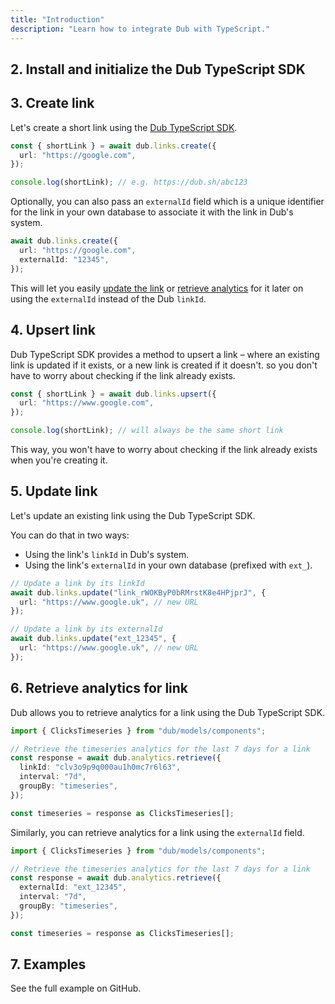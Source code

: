 ```yaml
---
title: "Introduction"
description: "Learn how to integrate Dub with TypeScript."
---
```



<Prerequisites />

## 2. Install and initialize the Dub TypeScript SDK

<InstallTypescript />

## 3. Create link

Let's create a short link using the [Dub TypeScript SDK](/sdks/typescript).

```typescript create-link.ts
const { shortLink } = await dub.links.create({
  url: "https://google.com",
});

console.log(shortLink); // e.g. https://dub.sh/abc123
```

<Accordion title="Full list of available attributes for the Link model">
  <LinkArguments />
</Accordion>

Optionally, you can also pass an `externalId` field which is a unique identifier for the link in your own database to associate it with the link in Dub's system.

```typescript create-link-external-id.ts
await dub.links.create({
  url: "https://google.com",
  externalId: "12345",
});
```

This will let you easily [update the link](#5-update-link) or [retrieve analytics](#6-retrieve-analytics-for-link) for it later on using the `externalId` instead of the Dub `linkId`.

## 4. Upsert link

Dub TypeScript SDK provides a method to upsert a link – where an existing link is updated if it exists, or a new link is created if it doesn't. so you don't have to worry about checking if the link already exists.

```typescript upsert-link.ts
const { shortLink } = await dub.links.upsert({
  url: "https://www.google.com",
});

console.log(shortLink); // will always be the same short link
```

This way, you won't have to worry about checking if the link already exists when you're creating it.

## 5. Update link

Let's update an existing link using the Dub TypeScript SDK.

You can do that in two ways:

- Using the link's `linkId` in Dub's system.
- Using the link's `externalId` in your own database (prefixed with `ext_`).

```typescript update-link.ts
// Update a link by its linkId
await dub.links.update("link_rWOKByP0bRMrstK8e4HPjprJ", {
  url: "https://www.google.uk", // new URL
});

// Update a link by its externalId
await dub.links.update("ext_12345", {
  url: "https://www.google.uk", // new URL
});
```

## 6. Retrieve analytics for link

Dub allows you to retrieve analytics for a link using the Dub TypeScript SDK.

```typescript get-analytics.ts
import { ClicksTimeseries } from "dub/models/components";

// Retrieve the timeseries analytics for the last 7 days for a link
const response = await dub.analytics.retrieve({
  linkId: "clv3o9p9q000au1h0mc7r6l63",
  interval: "7d",
  groupBy: "timeseries",
});

const timeseries = response as ClicksTimeseries[];
```

Similarly, you can retrieve analytics for a link using the `externalId` field.

```typescript get-analytics-external-id.ts
import { ClicksTimeseries } from "dub/models/components";

// Retrieve the timeseries analytics for the last 7 days for a link
const response = await dub.analytics.retrieve({
  externalId: "ext_12345",
  interval: "7d",
  groupBy: "timeseries",
});

const timeseries = response as ClicksTimeseries[];
```

## 7. Examples

<CardGroup cols={2}>
  <Card
    title="TypeScript Example"
    icon="github"
    href="https://github.com/dubinc/examples/tree/main/typescript"
    color="#333333"
  >
    See the full example on GitHub.
  </Card>
</CardGroup>

